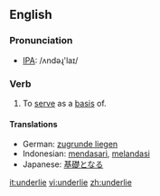 ==English==
=== Pronunciation ===
*[[w:IPA|IPA]]: /ʌndəɻ'laɪ/

=== Verb ===
{{irregverb|'''to underlie'''|'''[[underlies]]'''|'''[[underlay]]'''|'''[[underlain]]'''|'''[[underlying]]'''}}

# To [[serve]] as a [[basis]] of.

==== Translations ====
*German: [[zugrunde liegen]]
*Indonesian: [[dasar|mendasari]], [[landas|melandasi]]
*Japanese: [[基礎]]となる

[[it:underlie]]
[[vi:underlie]]
[[zh:underlie]]